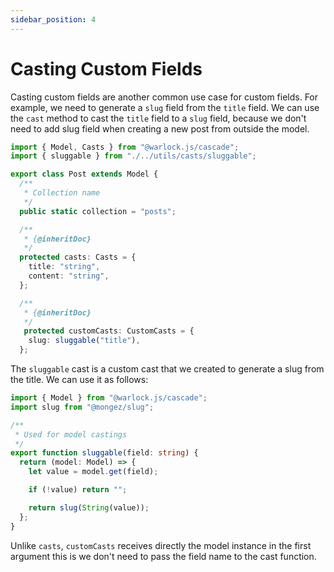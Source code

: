 ```yaml
---
sidebar_position: 4
---
```


# Casting Custom Fields

Casting custom fields are another common use case for custom fields. For example, we need to generate a `slug` field from the `title` field. We can use the `cast` method to cast the `title` field to a `slug` field, because we don't need to add slug field when creating a new post from outside the model.

```ts title="src/models/post.ts"
import { Model, Casts } from "@warlock.js/cascade";
import { sluggable } from "./../utils/casts/sluggable";

export class Post extends Model {
  /**
   * Collection name
   */
  public static collection = "posts";

  /**
   * {@inheritDoc}
   */
  protected casts: Casts = {
    title: "string",
    content: "string",    
  };

  /**
   * {@inheritDoc}
   */
   protected customCasts: CustomCasts = {
    slug: sluggable("title"),
  };
```

The `sluggable` cast is a custom cast that we created to generate a slug from the title. We can use it as follows:

```ts title="src/utils/casts/sluggable.ts"
import { Model } from "@warlock.js/cascade";
import slug from "@mongez/slug";

/**
 * Used for model castings
 */
export function sluggable(field: string) {
  return (model: Model) => {
    let value = model.get(field);

    if (!value) return "";

    return slug(String(value));
  };
}
```

Unlike `casts`, `customCasts` receives directly the model instance in the first argument this is we don't need to pass the field name to the cast function.
